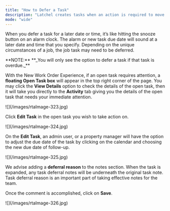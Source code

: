 ```yaml
---
title: "How to Defer a Task"
description: "Latchel creates tasks when an action is required to move a job forward. Alternatively, tasks can be created by you and are for you and your team to manage action items."
mode: "wide"
---
```


When you defer a task for a later date or time, it’s like hitting the snooze button on an alarm clock. The alarm or new task due date will sound at a later date and time that you specify. Depending on the unique circumstances of a job, the job task may need to be deferred. 

<Info>
  **NOTE:** **_You will only see the option to defer a task if that task is overdue._**
</Info>

With the New Work Order Experience, if an open task requires attention, a **floating Open Task box** will appear in the top right corner of the page. You may click the **View Details** option to check the details of the open task, then it will take you directly to the **Activity** tab giving you the details of the open task that needs your immediate attention.

<Frame>
  ![](/images/rtaImage-323.jpg)
</Frame>

Click **Edit Task** in the open task you wish to take action on.

<Frame>
  ![](/images/rtaImage-324.jpg)
</Frame>

On the **Edit Task**, an admin user, or a property manager will have the option to adjust the due date of the task by clicking on the calendar and choosing the new due date of follow-up. 

<Frame>
  ![](/images/rtaImage-325.jpg)
</Frame>

We advise adding a **deferral reason** to the notes section. When the task is expanded, any task deferral notes will be underneath the original task note. Task deferral reason is an important part of taking effective notes for the team.

Once the comment is accomplished, click on **Save**.

<Frame>
  ![](/images/rtaImage-326.jpg)
</Frame>